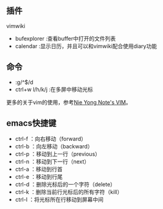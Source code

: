 == 插件 ==
vimwiki
* bufexplorer	:查看buffer中打开的文件列表
* calendar	:显示日历，并且可以和vimwiki配合使用diary功能

== 命令 ==
* :g/^$/d
* ctrl+w l/h/k/j    :在多屏中移动光标

更多的关于vim的使用，参考[[wiki_ny/Vim|Nie Yong Note's VIM]]。

== emacs快捷键 ==
* ctrl-f	：向右移动（forward）
* ctrl-b	：向左移动（backward）
* ctrl-p	：移动到上一行（previous）
* ctrl-n	：移动到下一行（next）
* ctrl-a	：移动到行首
* ctrl-e	：移动到行尾
* ctrl-d	：删除光标后的一个字符（delete）
* ctrl-k	：删除当前行光标后的所有字符（kill）
* ctrl-l	：将光标所在行移动到屏幕中间

